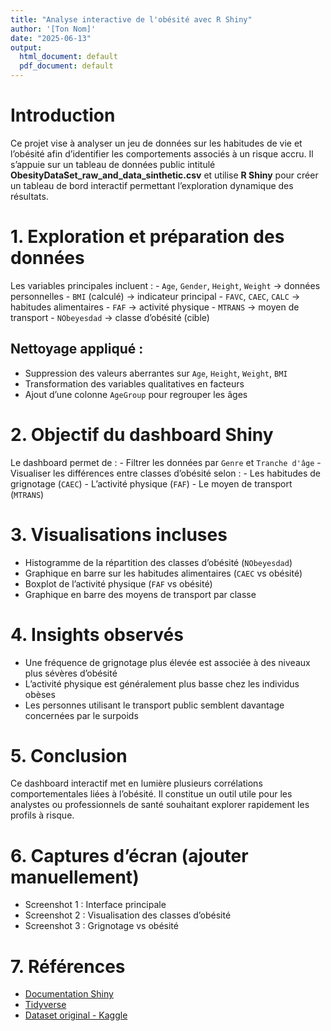 ```yaml
---
title: "Analyse interactive de l'obésité avec R Shiny"
author: '[Ton Nom]'
date: "2025-06-13"
output:
  html_document: default
  pdf_document: default
---
```


# Introduction

Ce projet vise à analyser un jeu de données sur les habitudes de vie et l'obésité afin d'identifier les comportements associés à un risque accru. Il s'appuie sur un tableau de données public intitulé **ObesityDataSet_raw_and_data_sinthetic.csv** et utilise **R Shiny** pour créer un tableau de bord interactif permettant l'exploration dynamique des résultats.

# 1. Exploration et préparation des données

Les variables principales incluent :
- `Age`, `Gender`, `Height`, `Weight` → données personnelles
- `BMI` (calculé) → indicateur principal
- `FAVC`, `CAEC`, `CALC` → habitudes alimentaires
- `FAF` → activité physique
- `MTRANS` → moyen de transport
- `NObeyesdad` → classe d'obésité (cible)

## Nettoyage appliqué :
- Suppression des valeurs aberrantes sur `Age`, `Height`, `Weight`, `BMI`
- Transformation des variables qualitatives en facteurs
- Ajout d'une colonne `AgeGroup` pour regrouper les âges

# 2. Objectif du dashboard Shiny

Le dashboard permet de :
- Filtrer les données par `Genre` et `Tranche d'âge`
- Visualiser les différences entre classes d'obésité selon :
  - Les habitudes de grignotage (`CAEC`)
  - L'activité physique (`FAF`)
  - Le moyen de transport (`MTRANS`)

# 3. Visualisations incluses

- Histogramme de la répartition des classes d'obésité (`NObeyesdad`)
- Graphique en barre sur les habitudes alimentaires (`CAEC` vs obésité)
- Boxplot de l'activité physique (`FAF` vs obésité)
- Graphique en barre des moyens de transport par classe

# 4. Insights observés

- Une fréquence de grignotage plus élevée est associée à des niveaux plus sévères d'obésité
- L'activité physique est généralement plus basse chez les individus obèses
- Les personnes utilisant le transport public semblent davantage concernées par le surpoids

# 5. Conclusion

Ce dashboard interactif met en lumière plusieurs corrélations comportementales liées à l'obésité. Il constitue un outil utile pour les analystes ou professionnels de santé souhaitant explorer rapidement les profils à risque.

# 6. Captures d'écran (ajouter manuellement)

- Screenshot 1 : Interface principale
- Screenshot 2 : Visualisation des classes d'obésité
- Screenshot 3 : Grignotage vs obésité

# 7. Références

- [Documentation Shiny](https://shiny.posit.co/)
- [Tidyverse](https://www.tidyverse.org/)
- [Dataset original - Kaggle](https://www.kaggle.com/datasets/)